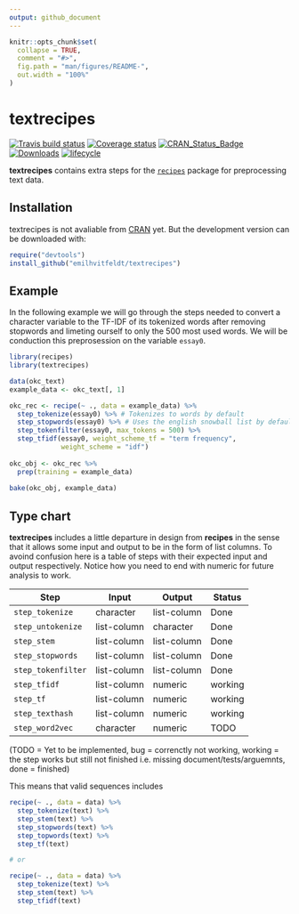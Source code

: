 ```yaml
---
output: github_document
---
```


<!-- README.md is generated from README.Rmd. Please edit that file -->

```r
knitr::opts_chunk$set(
  collapse = TRUE,
  comment = "#>",
  fig.path = "man/figures/README-",
  out.width = "100%"
)
```
# textrecipes

[![Travis build status](https://travis-ci.org/EmilHvitfeldt/textrecipes.svg?branch=master)](https://travis-ci.org/EmilHvitfeldt/textrecipes)
[![Coverage status](https://codecov.io/gh/EmilHvitfeldt/textrecipes/branch/master/graph/badge.svg)](https://codecov.io/github/EmilHvitfeldt/textrecipes?branch=master)
[![CRAN_Status_Badge](http://www.r-pkg.org/badges/version/textrecipes)](http://cran.r-project.org/web/packages/textrecipes)
[![Downloads](http://cranlogs.r-pkg.org/badges/textrecipes)](http://cran.rstudio.com/package=textrecipes)
[![lifecycle](https://img.shields.io/badge/lifecycle-experimental-orange.svg)](https://www.tidyverse.org/lifecycle/#experimental)

**textrecipes** contains extra steps for the [`recipes`](http://cran.rstudio.com/package=recipes) package for preprocessing text data. 

## Installation

textrecipes is not avaliable from [CRAN](https://CRAN.R-project.org) yet. But the development version can be downloaded with: 

```r
require("devtools")
install_github("emilhvitfeldt/textrecipes")
```

## Example

In the following example we will go through the steps needed to convert a character variable to the TF-IDF of its tokenized words after removing stopwords and limeting ourself to only the 500 most used words. We will be conduction this preprosession on the variable `essay0`.

```r
library(recipes)
library(textrecipes)

data(okc_text)
example_data <- okc_text[, 1]

okc_rec <- recipe(~ ., data = example_data) %>%
  step_tokenize(essay0) %>% # Tokenizes to words by default
  step_stopwords(essay0) %>% # Uses the english snowball list by default
  step_tokenfilter(essay0, max_tokens = 500) %>%
  step_tfidf(essay0, weight_scheme_tf = "term frequency", 
             weight_scheme = "idf")
   
okc_obj <- okc_rec %>%
  prep(training = example_data)
   
bake(okc_obj, example_data)
```


## Type chart

**textrecipes** includes a little departure in design from **recipes** in the sense that it allows some input and output to be in the form of list columns. To avoind confusion here is a table of steps with their expected input and output respectively. Notice how you need to end with numeric for future analysis to work.

| Step               | Input       | Output      | Status  |
|--------------------|-------------|-------------|---------|
| `step_tokenize`    | character   | list-column | Done    |
| `step_untokenize`  | list-column | character   | Done    |
| `step_stem`        | list-column | list-column | Done    |
| `step_stopwords`   | list-column | list-column | Done    |
| `step_tokenfilter` | list-column | list-column | Done    |
| `step_tfidf`       | list-column | numeric     | working |
| `step_tf`          | list-column | numeric     | working |
| `step_texthash`    | list-column | numeric     | working |
| `step_word2vec`    | character   | numeric     | TODO    |

(TODO = Yet to be implemented, bug = correnctly not working, working = the step works but still not finished i.e. missing document/tests/arguemnts, done = finished)

This means that valid sequences includes

```r
recipe(~ ., data = data) %>%
  step_tokenize(text) %>%
  step_stem(text) %>%
  step_stopwords(text) %>%
  step_topwords(text) %>%
  step_tf(text)

# or

recipe(~ ., data = data) %>%
  step_tokenize(text) %>%
  step_stem(text) %>%
  step_tfidf(text)
```

